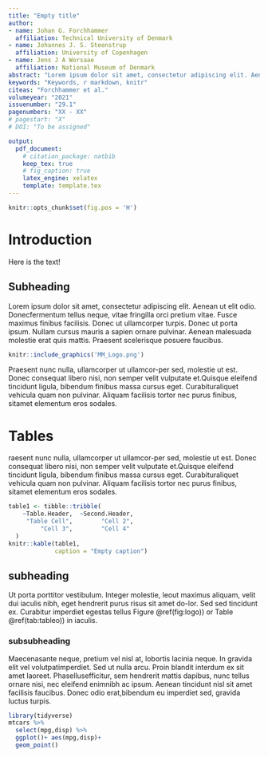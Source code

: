 ```yaml
---
title: "Empty title"
author:
- name: Johan G. Forchhammer
  affiliation: Technical University of Denmark
- name: Johannes J. S. Steenstrup
  affiliation: University of Copenhagen
- name: Jens J A Worsaae
  affiliation: National Museum of Denmark
abstract: "Lorem ipsum dolor sit amet, consectetur adipiscing elit. Aenean ut elit odio. Donecfermentum tellus neque, vitae fringilla orci pretium vitae. Fusce maximus finibusfacilisis. Donec ut ullamcorper turpis. Donec ut porta ipsum. Nullam cursus mau-ris a sapien ornare pulvinar. Aenean malesuada molestie erat quis mattis. Prae-sent scelerisque posuere faucibus. Praesent nunc nulla, ullamcorper ut ullamcor-per sed, molestie ut est. Donec consequat libero nisi, non semper velit vulputate et.Quisque eleifend tincidunt ligula, bibendum finibus massa cursus eget. Curabituraliquet vehicula quam non pulvinar. Aliquam facilisis tortor nec purus finibus, sitamet elementum eros sodales. Ut porta porttitor vestibulum. Integer molestie, leout maximus aliquam, velit dui iaculis nibh, eget hendrerit purus risus sit amet do-lor. Sed sed tincidunt ex. Curabitur imperdiet egestas tellus in iaculis. Maecenasante neque, pretium vel nisl at, lobortis lacinia neque. In gravida elit vel volutpatimperdiet. Sed ut nulla arcu. Proin blandit interdum ex sit amet laoreet. Phasellusefficitur, sem hendrerit mattis dapibus, nunc tellus ornare nisi, nec eleifend enimnibh ac ipsum. Aenean tincidunt nisl sit amet facilisis faucibus. Donec odio erat,bibendum eu imperdiet sed, gravida luctus turpis."
keywords: "Keywords, r markdown, knitr"
citeas: "Forchhammer et al."
volumeyear: "2021"
issuenumber: "29.1"
pagenumbers: "XX - XX"
# pagestart: "X"
# DOI: "To be assigned"

output: 
  pdf_document:
    # citation_package: natbib
    keep_tex: true
    # fig_caption: true
    latex_engine: xelatex
    template: template.tex
---
```


```r
knitr::opts_chunk$set(fig.pos = 'H')
```

# Introduction {#introduction}
Here is the text!

## Subheading
Lorem ipsum dolor sit amet, consectetur adipiscing elit. Aenean ut elit odio. Donecfermentum tellus neque, vitae fringilla orci pretium vitae. Fusce maximus finibus facilisis. Donec ut ullamcorper turpis. Donec ut porta ipsum. Nullam cursus mauris a sapien ornare pulvinar. Aenean malesuada molestie erat quis mattis. Praesent scelerisque posuere faucibus.
```r
knitr::include_graphics('MM_Logo.png')
```
Praesent nunc nulla, ullamcorper ut ullamcor-per sed, molestie ut est. Donec consequat libero nisi, non semper velit vulputate et.Quisque eleifend tincidunt ligula, bibendum finibus massa cursus eget. Curabituraliquet vehicula quam non pulvinar. Aliquam facilisis tortor nec purus finibus, sitamet elementum eros sodales. 


# Tables
raesent nunc nulla, ullamcorper ut ullamcor-per sed, molestie ut est. Donec consequat libero nisi, non semper velit vulputate et.Quisque eleifend tincidunt ligula, bibendum finibus massa cursus eget. Curabituraliquet vehicula quam non pulvinar. Aliquam facilisis tortor nec purus finibus, sitamet elementum eros sodales.

```r
table1 <- tibble::tribble(
    ~Table.Header,  ~Second.Header,
     "Table Cell",        "Cell 2",
         "Cell 3",        "Cell 4"
  )
knitr::kable(table1,
             caption = "Empty caption")
```

## subheading
Ut porta porttitor vestibulum. Integer molestie, leout maximus aliquam, velit dui iaculis nibh, eget hendrerit purus risus sit amet do-lor. Sed sed tincidunt ex. Curabitur imperdiet egestas tellus Figure \@ref(fig:logo)) or Table \@ref(tab:tableo)) in iaculis. 

### subsubheading
Maecenasante neque, pretium vel nisl at, lobortis lacinia neque. In gravida elit vel volutpatimperdiet. Sed ut nulla arcu. Proin blandit interdum ex sit amet laoreet. Phasellusefficitur, sem hendrerit mattis dapibus, nunc tellus ornare nisi, nec eleifend enimnibh ac ipsum.  Aenean tincidunt nisl sit amet facilisis faucibus. Donec odio erat,bibendum eu imperdiet sed, gravida luctus turpis.


```r
library(tidyverse)
mtcars %>% 
  select(mpg,disp) %>% 
  ggplot()+ aes(mpg,disp)+
  geom_point()

```
